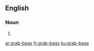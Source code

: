 {{also|grabbags|grab bags}}
==English==

===Noun===
{{head|en|noun plural form}}

# {{plural of|grab-bag|lang=en}}

[[ar:grab-bags]]
[[fr:grab-bags]]
[[ku:grab-bags]]